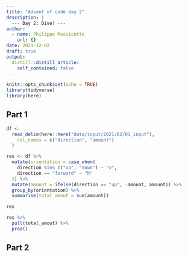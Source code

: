 ```yaml
---
title: "Advent of code day 2"
description: |
  --- Day 2: Dive! ---
author:
  - name: Philippe Massicotte
    url: {}
date: 2021-12-02
draft: true
output:
  distill::distill_article:
    self_contained: false
---
```


```r
knitr::opts_chunk$set(echo = TRUE)
library(tidyverse)
library(here)
```

## Part 1

```r
df <-
  read_delim(here::here("data/input/2021/02/01_input"),
    col_names = c("direction", "amount")
  )

res <- df %>%
  mutate(orientation = case_when(
    direction %in% c("up", "down") ~ "v",
    direction == "forward" ~ "h"
  )) %>%
  mutate(amount = ifelse(direction == "up", -amount, amount)) %>%
  group_by(orientation) %>%
  summarise(total_amout = sum(amount))

res

res %>%
  pull(total_amout) %>%
  prod()
```

## Part 2

```r

```


